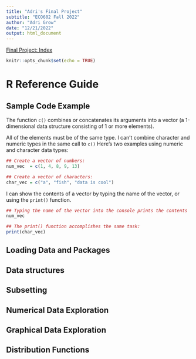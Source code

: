 ```yaml
---
title: "Adri's Final Project"
subtitle: "ECO602 Fall 2022"
author: "Adri Grow"
date: "12/21/2022"
output: html_document
---
```

[Final Project: Index](index.html)

```r
knitr::opts_chunk$set(echo = TRUE)
```

# R Reference Guide {.tabset .tabset-pills}


## Sample Code Example

The function `c()` combines or concatenates its arguments into a vector (a 1-dimensional data structure consisting of 1 or more elements).

All of the elements must be of the same type.
I can’t combine character and numeric types in the same call to `c()`
Here’s two examples using numeric and character data types:

```r
## Create a vector of numbers:
num_vec  = c(1, 4, 8, 9, 13)

## Create a vector of characters:
char_vec = c("a", "fish", "data is cool")
```

I can show the contents of a vector by typing the name of the vector, or using the `print()` function.

```r
## Typing the name of the vector into the console prints the contents
num_vec
```

```r
## The print() function accomplishes the same task:
print(char_vec)
```

## Loading Data and Packages


## Data structures

## Subsetting

## Numerical Data Exploration

## Graphical Data Exploration

## Distribution Functions







